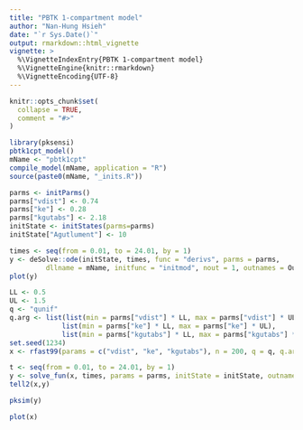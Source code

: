 ```yaml
---
title: "PBTK 1-compartment model"
author: "Nan-Hung Hsieh"
date: "`r Sys.Date()`"
output: rmarkdown::html_vignette
vignette: >
  %\VignetteIndexEntry{PBTK 1-compartment model}
  %\VignetteEngine{knitr::rmarkdown}
  %\VignetteEncoding{UTF-8}
---
```


```r
knitr::opts_chunk$set(
  collapse = TRUE,
  comment = "#>"
)
```

```r
library(pksensi)
pbtk1cpt_model()
mName <- "pbtk1cpt"
compile_model(mName, application = "R")
source(paste0(mName, "_inits.R"))
```

```r
parms <- initParms()
parms["vdist"] <- 0.74
parms["ke"] <- 0.28
parms["kgutabs"] <- 2.18
initState <- initStates(parms=parms)
initState["Agutlument"] <- 10
```


```r
times <- seq(from = 0.01, to = 24.01, by = 1)
y <- deSolve::ode(initState, times, func = "derivs", parms = parms, 
         dllname = mName, initfunc = "initmod", nout = 1, outnames = Outputs)
plot(y)
```

```r
LL <- 0.5 
UL <- 1.5
q <- "qunif"
q.arg <- list(list(min = parms["vdist"] * LL, max = parms["vdist"] * UL),
             list(min = parms["ke"] * LL, max = parms["ke"] * UL), 
             list(min = parms["kgutabs"] * LL, max = parms["kgutabs"] * UL)) 
set.seed(1234)
x <- rfast99(params = c("vdist", "ke", "kgutabs"), n = 200, q = q, q.arg = q.arg, replicate = 20)
```

```r
t <- seq(from = 0.01, to = 24.01, by = 1)
y <- solve_fun(x, times, params = parms, initState = initState, outnames = Outputs, dllname = mName)
tell2(x,y)
```



```r
pksim(y)
```


```r
plot(x)
```
